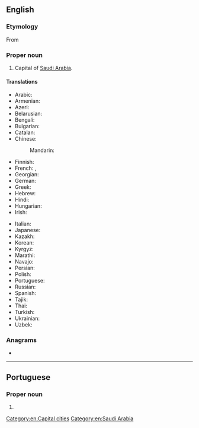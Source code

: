 ==English==
{{wikipedia}}

===Etymology===
From {{etyl|ar|en}} {{m|ar|اَلرِّيَاض}}

===Proper noun===
{{en-proper noun}}

# Capital of [[Saudi Arabia]].

====Translations====
{{trans-top|capital of Saudi Arabia}}
* Arabic: {{t+|ar|اَلرِّيَاض|m}}
* Armenian: {{t|hy|Էր Ռիադ|sc=Armn}}
* Azeri: {{t|az|Ər-Riyad}}
* Belarusian: {{t|be|Эр-Рыя́д|m|sc=Cyrl}}
* Bengali: {{t|bn|রিয়াদ|tr=riyad|sc=Beng}}
* Bulgarian: {{t|bg|Рия́д|m|sc=Cyrl}}
* Catalan: {{t|ca|Riad}}
* Chinese:
*: Mandarin: {{t+|cmn|利雅得|tr=Lìyǎde|sc=Hani}}
* Finnish: {{t+|fi|Riad}}
* French: {{t+|fr|Riyad|m}}, {{t|fr|Riad|m}}
* Georgian: {{t|ka|ერ-რიადი|sc=Geor}}
* German: {{t+|de|Riad|n}}
* Greek: {{t+|el|Ριάντ|sc=Grek}}
* Hebrew: {{t|he|רִיַאד|m|tr=riyad|sc=Hebr}}
* Hindi: {{t|hi|रियाद|sc=Deva}}
* Hungarian: {{t+|hu|Rijád}}
* Irish: {{t|ga|Riad}}
{{trans-mid}}
* Italian: {{t|it|Riad|f}}
* Japanese: {{t|ja|リヤド|tr=Riyado}}
* Kazakh: {{t|kk|Эр-Рияд|sc=Cyrl}}
* Korean: {{t|ko|^리야드|sc=Hang}}
* Kyrgyz: {{t|ky|Эр-Рияд|sc=Cyrl}}
* Marathi: {{t|mr|रियाध|sc=Deva}}
* Navajo: {{t|nv|Wiyáád}}
* Persian: {{t+|fa|ریاض|tr=reyâz|sc=fa-Arab}}
* Polish: {{t+|pl|Rijad}}
* Portuguese: {{t|pt|Riad|f}}
* Russian: {{t+|ru|Эр-Рия́д|m}}
* Spanish: {{t+|es|Riad|m}}
* Tajik: {{t+|tg|Эр-Рияд|sc=Cyrl}}
* Thai: {{t|th|ริยาด|tr=rí-yâat}}
* Turkish: {{t|tr|Riyad}}
* Ukrainian: {{t|uk|Ер-Рія́д|m|sc=Cyrl}}
* Uzbek: {{t|uz|Ar-Riyod}}
{{trans-bottom}}

===Anagrams===
* {{anagrams|en|hydria}}

[[Category:en:Capital cities]]
[[Category:en:Saudi Arabia]]

----

==Portuguese==

===Proper noun===
{{pt-proper noun|f}}

# {{alternative form of|Riad|lang=pt}}
